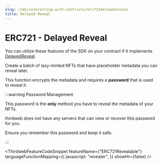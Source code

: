 ```yaml
---
slug: /sdk/interacting-with-contracts/erc721delayedreveal
title: Delayed Reveal
---
```



# ERC721 - Delayed Reveal

You can utilize these features of the SDK on your contract if it implements [DelayedReveal](/solidity/extension-contracts/delayedreveal).

<div className="row" style={{ marginBottom: 24 }}>
  <div className="col col--12" style={{ marginTop: 8 }}>
    <QuickstartCard
      name="Learn how to implement Delayed Reveal in your smart contract"
      link={"/solidity/erc721revealable"}
      image="/assets/icons/general.png"
    />
  </div>
</div>

Create a batch of lazy-minted NFTs that have placeholder metadata you can reveal later.

This function encrypts the metadata and requires a **password** that is used to reveal it.

:::warning Password Management

This password is the **only** method you have to reveal the metadata of your NFTs.

thirdweb does not have any servers that can view or recover this password for you.

Ensure you remember this password and keep it safe.

:::

<ThirdwebFeatureCodeSnippet
  featureName={"ERC721Revealable"}
  languageFunctionMapping={{
    javascript: "revealer",
  }}
  showHr={false}
/>
